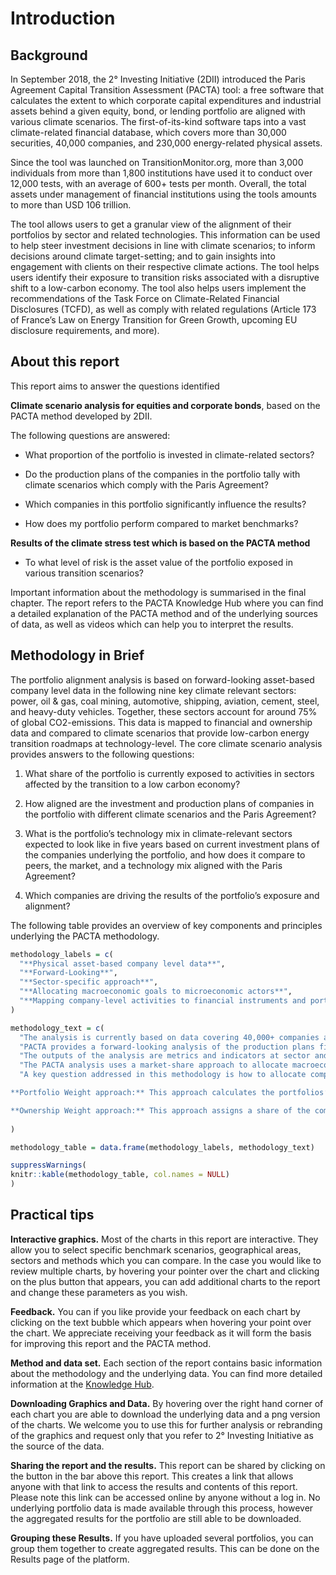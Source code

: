 # Introduction

## Background
In September 2018, the 2° Investing Initiative (2DII) introduced the Paris Agreement Capital Transition Assessment (PACTA) tool: a free software that calculates the extent to which corporate capital expenditures and industrial assets behind a given equity, bond, or lending portfolio are aligned with various climate scenarios. The first-of-its-kind software taps into a vast climate-related financial database, which covers more than 30,000 securities, 40,000 companies, and 230,000 energy-related physical assets.

Since the tool was launched on TransitionMonitor.org, more than 3,000 individuals from more than 1,800 institutions have used it to conduct over 12,000 tests, with an average of 600+ tests per month. Overall, the total assets under management of financial institutions using the tools amounts to more than USD 106 trillion. 

The tool allows users to get a granular view of the alignment of their portfolios by sector and related technologies. This information can be used to help steer investment decisions in line with climate scenarios; to inform decisions around climate target-setting; and to gain insights into engagement with clients on their respective climate actions. The tool helps users identify their exposure to transition risks associated with a disruptive shift to a low-carbon economy.
The tool also helps users implement the recommendations of the Task Force on Climate-Related Financial Disclosures (TCFD), as well as comply with related regulations (Article 173 of France’s Law on Energy Transition for Green Growth, upcoming EU disclosure requirements, and more).


## About this report

This report aims to answer the questions identified 

**Climate scenario analysis for equities and corporate bonds**, based on the PACTA method developed by 2DII. 

The following questions are answered:

- What proportion of the portfolio is invested in climate-related sectors?

- Do the production plans of the companies in the portfolio tally with climate scenarios which comply with the Paris Agreement?

- Which companies in this portfolio significantly influence the results? 

- How does my portfolio perform compared to market benchmarks?

**Results of the climate stress test which is based on the PACTA method**

- To what level of risk is the asset value of the portfolio exposed in various transition scenarios? 

Important information about the methodology is summarised in the final chapter. The report refers to the PACTA Knowledge Hub where you can find a detailed explanation of the PACTA method and of the underlying sources of data, as well as videos which can help you to interpret the results.

## Methodology in Brief
The portfolio alignment analysis is based on forward-looking asset-based company level data in the following nine key climate relevant sectors: power, oil & gas, coal mining, automotive, shipping, aviation, cement, steel, and heavy-duty vehicles. Together, these sectors account for around 75% of global CO2-emissions. This data is mapped to financial and ownership data and compared to climate scenarios that provide low-carbon energy transition roadmaps at technology-level. 
The core climate scenario analysis provides answers to the following questions:

1.	What share of the portfolio is currently exposed to activities in sectors affected by the transition to a low carbon economy?

2.	How aligned are the investment and production plans of companies in the portfolio with different climate scenarios and the Paris Agreement?

3.	What is the portfolio’s technology mix in climate-relevant sectors expected to look like in five years based on current investment plans of the companies underlying the portfolio, and how does it compare to peers, the market, and a technology mix aligned with the Paris Agreement?

4.	Which companies are driving the results of the portfolio’s exposure and alignment?

The following table provides an overview of key components and principles underlying the PACTA methodology.
 
```r

methodology_labels = c(
  "**Physical asset-based company level data**", 
  "**Forward-Looking**", 
  "**Sector-specific approach**", 
  "**Allocating macroeconomic goals to microeconomic actors**",
  "**Mapping company-level activities to financial instruments and portfolios**"
)

methodology_text = c(
  "The analysis is currently based on data covering 40,000+ companies and 230,000+ energy-related physical assets from third-party data providers. This alleviates the necessity to rely on companies’ self-reported data that is published in a non-standardized manner and often does not account for scope 2 and 3 emissions.",
  "PACTA provides a forward-looking analysis of the production plans financed by a portfolio that are compared to climate scenarios.",
  "The outputs of the analysis are metrics and indicators at sector and technology-level that allow for a detailed evaluation of a portfolio’s alignment, rather than one aggregated indicator at portfolio level. For sectors in which no low-carbon technologies exist, the sectoral decarbonization approach is used to benchmark the portfolio production against climate scenarios. The SDA was developed by the Science-based Targets Initiative.",
  "The PACTA analysis uses a market-share approach to allocate macroeconomic climate goals to companies: all market level trends and goals are allocated to companies based on their current market-share in the sector or technology, for low- and high-carbon technologies respectively.",
  "A key question addressed in this methodology is how to allocate company-level activities to financial instruments. A number of different approaches exist, two of which are used in this analysis:

**Portfolio Weight approach:** This approach calculates the portfolios’ technology exposures based on the weighting of each position within the portfolio. This approach is used for the analysis of corporate bonds.

**Ownership Weight approach:** This approach assigns a share of the companies’ activities to the portfolio based on the percent of outstanding shares owned by the investor. This approach comes closer to allocating “responsibility” for the companies’ activities to the financial institution. This approach is used for listed equity portfolios."
  
)

methodology_table = data.frame(methodology_labels, methodology_text)

suppressWarnings(
knitr::kable(methodology_table, col.names = NULL)
)
```



## Practical tips

**Interactive graphics.** Most of the charts in this report are interactive. They allow you to select specific benchmark scenarios, geographical areas, sectors and methods which you can compare. In the case you would like to review multiple charts, by hovering your pointer over the chart and clicking on the plus button that appears, you can add additional charts to the report and change these parameters as you wish. 

**Feedback.** You can if you like provide your feedback on each chart by clicking on the text bubble which appears when hovering your point over the chart. We appreciate receiving your feedback as it will form the basis for improving this report and the PACTA method. 

**Method and data set.** Each section of the report contains basic information about the methodology and the underlying data. You can find more detailed information at the [Knowledge Hub](https://rmi.gitbook.io/pacta-knowledge-hub/){target="_blank"}.

**Downloading Graphics and Data.** By hovering over the right hand corner of each chart you are able to download the underlying data and a png version of the charts. We welcome you to use this for further analysis or rebranding of the graphics and request only that you refer to 2° Investing Initiative as the source of the data. 

**Sharing the report and the results.** This report can be shared by clicking on the button in the bar above this report. This creates a link that allows anyone with that link to access the results and contents of this report. Please note this link can be accessed online by anyone without a log in. No underlying portfolio data is made available through this process, however the aggregated results for the portfolio are still able to be downloaded. 

**Grouping these Results.** If you have uploaded several portfolios, you can group them together to create aggregated results. This can be done on the Results page of the platform.  



